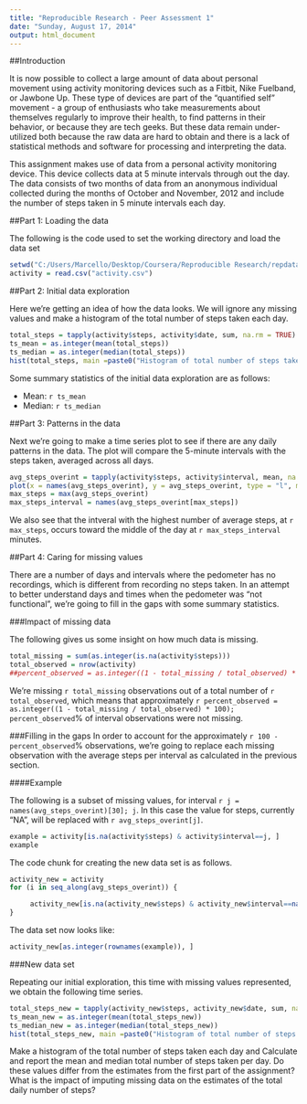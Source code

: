 ```yaml
---
title: "Reproducible Research - Peer Assessment 1"
date: "Sunday, August 17, 2014"
output: html_document
---
```


##Introduction

It is now possible to collect a large amount of data about personal movement using activity monitoring devices such as a Fitbit, Nike Fuelband, or Jawbone Up. These type of devices are part of the "quantified self" movement - a group of enthusiasts who take measurements about themselves regularly to improve their health, to find patterns in their behavior, or because they are tech geeks. But these data remain under-utilized both because the raw data are hard to obtain and there is a lack of statistical methods and software for processing and interpreting the data.

This assignment makes use of data from a personal activity monitoring device. This device collects data at 5 minute intervals through out the day. The data consists of two months of data from an anonymous individual collected during the months of October and November, 2012 and include the number of steps taken in 5 minute intervals each day.


##Part 1: Loading the data

The following is the code used to set the working directory and load the data set

```r
setwd("C:/Users/Marcello/Desktop/Coursera/Reproducible Research/repdata-data-activity")
activity = read.csv("activity.csv")
```


##Part 2: Initial data exploration

Here we're getting an idea of how the data looks. We will ignore any missing values and make a histogram of the total number of steps taken each day.

```r
total_steps = tapply(activity$steps, activity$date, sum, na.rm = TRUE)
ts_mean = as.integer(mean(total_steps))
ts_median = as.integer(median(total_steps))
hist(total_steps, main =paste0("Histogram of total number of steps taken per day \n (mean = ", ts_mean, ", median = ", ts_median,")"), xlab = "Steps", ylab = "Days")
```

Some summary statistics of the initial data exploration are as follows:

- Mean: `r ts_mean`
- Median: `r ts_median`


##Part 3: Patterns in the data

Next we're going to make a time series plot to see if there are any daily patterns in the data. The plot will compare the 5-minute intervals with the steps taken, averaged across all days.

```r
avg_steps_overint = tapply(activity$steps, activity$interval, mean, na.rm = TRUE)
plot(x = names(avg_steps_overint), y = avg_steps_overint, type = "l", main = "Time series of average number of steps taken per interval", xlab = "Interval", ylab = "Steps")
max_steps = max(avg_steps_overint)
max_steps_interval = names(avg_steps_overint[max_steps])
```

We also see that the intveral with the highest number of average steps, at `r max_steps`, occurs toward the middle of the day at `r max_steps_interval` minutes.


##Part 4: Caring for missing values

There are a number of days and intervals where the pedometer has no recordings, which is different from recording no steps taken. In an attempt to better understand days and times when the pedometer was "not functional", we're going to fill in the gaps with some summary statistics.

###Impact of missing data

The following gives us some insight on how much data is missing.

```r
total_missing = sum(as.integer(is.na(activity$steps)))
total_observed = nrow(activity)
##percent_observed = as.integer((1 - total_missing / total_observed) * 100)
```

We're missing `r total_missing` observations out of a total number of `r total_observed`, which means that approximately `r percent_observed = as.integer((1 - total_missing / total_observed) * 100); percent_observed`% of interval observations were not missing.

###Filling in the gaps
In order to account for the approximately `r 100 - percent_observed`% observations, we're going to replace each missing observation with the average steps per interval as calculated in the previous section.

####Example

The following is a subset of missing values, for interval `r j = names(avg_steps_overint)[30]; j`. In this case the value for steps, currently "NA", will be replaced with `r avg_steps_overint[j]`.

```r
example = activity[is.na(activity$steps) & activity$interval==j, ]
example
```

The code chunk for creating the new data set is as follows.

```r
activity_new = activity
for (i in seq_along(avg_steps_overint)) {

     activity_new[is.na(activity_new$steps) & activity_new$interval==names(avg_steps_overint)[i], 1] = avg_steps_overint[i]
}

```

The data set now looks like:

```r
activity_new[as.integer(rownames(example)), ]
```

###New data set

Repeating our initial exploration, this time with missing values represented, we obtain the following time series.

```r
total_steps_new = tapply(activity_new$steps, activity_new$date, sum, na.rm = TRUE)
ts_mean_new = as.integer(mean(total_steps_new))
ts_median_new = as.integer(median(total_steps_new))
hist(total_steps_new, main =paste0("Histogram of total number of steps taken per day \n (mean = ", ts_mean_new, ", median = ", ts_median_new,")"), xlab = "Steps", ylab = "Days")
```

Make a histogram of the total number of steps taken each day and Calculate and report the mean and median total number of steps taken per day. Do these values differ from the estimates from the first part of the assignment? What is the impact of imputing missing data on the estimates of the total daily number of steps?